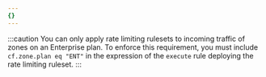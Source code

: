 ```yaml
---
{}
---
```


:::caution
You can only apply rate limiting rulesets to incoming traffic of zones on an Enterprise plan. To enforce this requirement, you must include `cf.zone.plan eq "ENT"` in the expression of the `execute` rule deploying the rate limiting ruleset.
:::
